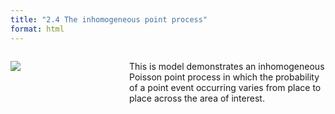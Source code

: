 ```yaml
---
title: "2.4 The inhomogeneous point process"
format: html
---
```


:::: {.columns}
::: {.column width=35%}
[![](2.4-inhomPoisson.png){style="padding-right:10px;"}](2.4-inhomPoisson-using-R.nlogox)
:::

::: {.column width=65%}
This is model demonstrates an inhomogeneous Poisson point process in which the probability of a point event occurring varies from place to place across the area of interest.
:::
::::
